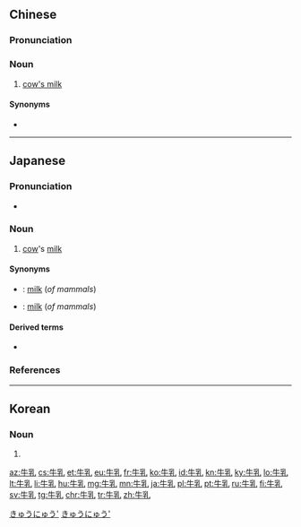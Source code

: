 ==Chinese==
{{zh-forms}}

===Pronunciation===
{{zh-pron
|m=niúrǔ
|c=ngau4 jyu5
|h=pfs=ngiù-nen
|w=3nyieu zr
|cat=n
}}

===Noun===
{{zh-noun}}

# [[cow's milk]]

====Synonyms====
* {{zh-l|牛奶}}

----

==Japanese==
{{ja-kanjitab|ぎゅう|にゅう|yomi=o}}

===Pronunciation===
* {{ja-pron|ぎゅうにゅう|y=o|acc=0|acc_ref=NHK}}

===Noun===
{{ja-noun|ぎゅうにゅう}}

# [[cow]]'s [[milk]]

====Synonyms====
* {{ja-r|お乳|おちち}}: [[milk]] (''of mammals'')
* {{ja-r|ミルク}}: [[milk]] (''of mammals'')

====Derived terms====
* {{ja-r|牛乳屋|ぎゅうにゅうや}}

===References===
<references/>

[[Category:ja:Beverages|きゅうにゅう']]
[[Category:Japanese basic words|きゅうにゅう']]

----

==Korean==
{{ko-hanjatab}}

===Noun===
{{ko-noun|hj|hangeul=우유}}

# {{hanja form of|우유|milk}}

[[az:牛乳]]
[[cs:牛乳]]
[[et:牛乳]]
[[eu:牛乳]]
[[fr:牛乳]]
[[ko:牛乳]]
[[id:牛乳]]
[[kn:牛乳]]
[[ky:牛乳]]
[[lo:牛乳]]
[[lt:牛乳]]
[[li:牛乳]]
[[hu:牛乳]]
[[mg:牛乳]]
[[mn:牛乳]]
[[ja:牛乳]]
[[pl:牛乳]]
[[pt:牛乳]]
[[ru:牛乳]]
[[fi:牛乳]]
[[sv:牛乳]]
[[tg:牛乳]]
[[chr:牛乳]]
[[tr:牛乳]]
[[zh:牛乳]]